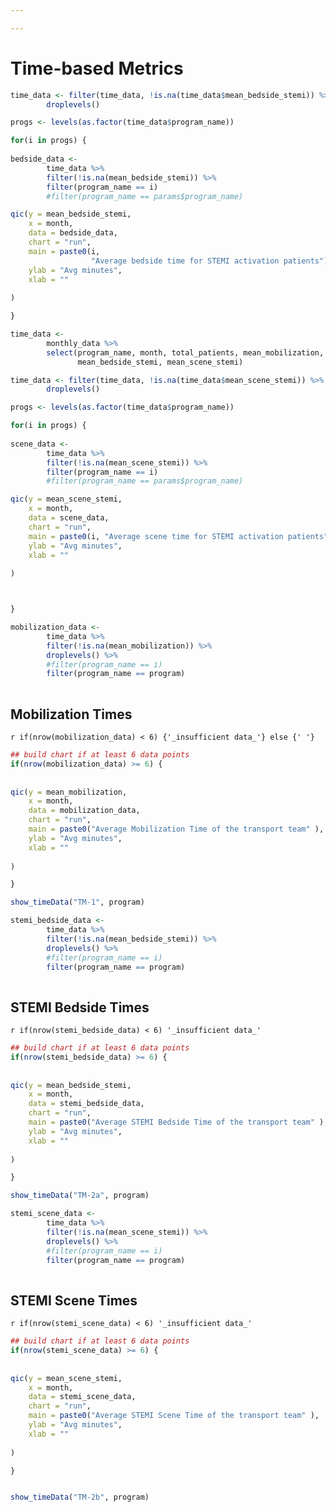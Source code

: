 ```yaml
---

---
```



# Time-based Metrics



```r

time_data <- filter(time_data, !is.na(time_data$mean_bedside_stemi)) %>%
        droplevels()

progs <- levels(as.factor(time_data$program_name)) 

for(i in progs) {
        
bedside_data <- 
        time_data %>%
        filter(!is.na(mean_bedside_stemi)) %>%
        filter(program_name == i)
        #filter(program_name == params$program_name)

qic(y = mean_bedside_stemi,
    x = month,
    data = bedside_data,
    chart = "run",
    main = paste0(i, 
                  "Average bedside time for STEMI activation patients"),
    ylab = "Avg minutes",
    xlab = ""
    
)

}


```

```r

time_data <- 
        monthly_data %>%
        select(program_name, month, total_patients, mean_mobilization, stemi_cases,
               mean_bedside_stemi, mean_scene_stemi)

time_data <- filter(time_data, !is.na(time_data$mean_scene_stemi)) %>%
        droplevels()

progs <- levels(as.factor(time_data$program_name)) 

for(i in progs) {
        
scene_data <- 
        time_data %>%
        filter(!is.na(mean_scene_stemi)) %>%
        filter(program_name == i)
        #filter(program_name == params$program_name)

qic(y = mean_scene_stemi,
    x = month,
    data = scene_data,
    chart = "run",
    main = paste0(i, "Average scene time for STEMI activation patients"),
    ylab = "Avg minutes",
    xlab = ""
    
)



}

```

```r

mobilization_data <- 
        time_data %>%
        filter(!is.na(mean_mobilization)) %>%
        droplevels() %>%
        #filter(program_name == i)
        filter(program_name == program)
        
```

## Mobilization Times  

`r if(nrow(mobilization_data) < 6) {'_insufficient data_'} else {' '}`

```r


## build chart if at least 6 data points
if(nrow(mobilization_data) >= 6) {
        
        
qic(y = mean_mobilization,
    x = month,
    data = mobilization_data,
    chart = "run",
    main = paste0("Average Mobilization Time of the transport team" ),
    ylab = "Avg minutes",
    xlab = ""
    
)

}

show_timeData("TM-1", program)

```


```r

stemi_bedside_data <- 
        time_data %>%
        filter(!is.na(mean_bedside_stemi)) %>%
        droplevels() %>%
        #filter(program_name == i)
        filter(program_name == program)
        
```

## STEMI Bedside Times  

`r if(nrow(stemi_bedside_data) < 6) '_insufficient data_'`

```r


## build chart if at least 6 data points
if(nrow(stemi_bedside_data) >= 6) {
        
        
qic(y = mean_bedside_stemi,
    x = month,
    data = stemi_bedside_data,
    chart = "run",
    main = paste0("Average STEMI Bedside Time of the transport team" ),
    ylab = "Avg minutes",
    xlab = ""
    
)

}

show_timeData("TM-2a", program)


```

```r

stemi_scene_data <- 
        time_data %>%
        filter(!is.na(mean_scene_stemi)) %>%
        droplevels() %>%
        #filter(program_name == i)
        filter(program_name == program)
        
```

## STEMI Scene Times  

`r if(nrow(stemi_scene_data) < 6) '_insufficient data_'`

```r


## build chart if at least 6 data points
if(nrow(stemi_scene_data) >= 6) {
        
        
qic(y = mean_scene_stemi,
    x = month,
    data = stemi_scene_data,
    chart = "run",
    main = paste0("Average STEMI Scene Time of the transport team" ),
    ylab = "Avg minutes",
    xlab = ""
    
)

}


show_timeData("TM-2b", program)

```



